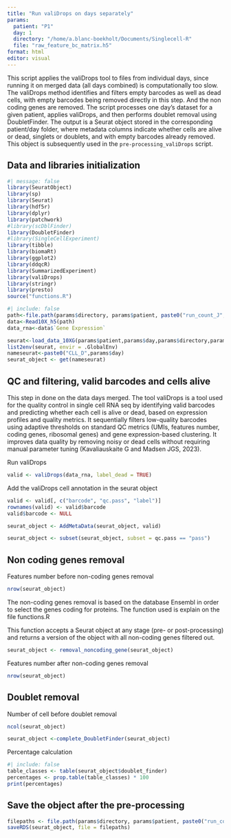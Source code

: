 ```yaml
---
title: "Run valiDrops on days separately"
params: 
  patient: "P1"
  day: 1
  directory: "/home/a.blanc-boekholt/Documents/Singlecell-R"
  file: "raw_feature_bc_matrix.h5"
format: html
editor: visual
---
```


This script applies the valiDrops tool to files from individual days, since running it on merged data (all days combined) is computationally too slow. The valiDrops method identifies and filters empty barcodes as well as dead cells, with empty barcodes being removed directly in this step. And the non coding genes are removed. The script processes one day’s dataset for a given patient, applies valiDrops, and then performs doublet removal using DoubletFinder. The output is a Seurat object stored in the corresponding patient/day folder, where metadata columns indicate whether cells are alive or dead, singlets or doublets, and with empty barcodes already removed. This object is subsequently used in the `pre-processing_valiDrops` script.

## Data and libraries initialization

```r
#| message: false
library(SeuratObject)
library(sp)
library(Seurat)
library(hdf5r)
library(dplyr)
library(patchwork)
#library(scDblFinder)
library(DoubletFinder)
#library(SingleCellExperiment)
library(tibble)
library(biomaRt)
library(ggplot2)
library(ddqcR)
library(SummarizedExperiment)
library(valiDrops)
library(stringr)
library(presto)
source("functions.R")
```

```r
#| include: false
path<-file.path(params$directory, params$patient, paste0("run_count_J", params$day), "outs", params$file)
data<-Read10X_h5(path)
data_rna<-data$`Gene Expression`

seurat<-load_data_10XG(params$patient,params$day,params$directory,params$file)
list2env(seurat, envir = .GlobalEnv)
nameseurat<-paste0("CLL_D",params$day)
seurat_object <- get(nameseurat)
```

## QC and filtering, valid barcodes and cells alive

This step in done on the data days merged. The tool valiDrops is a tool used for the quality control in single cell RNA seq by identifying valid barcodes and predicting whether each cell is alive or dead, based on expression profiles and quality metrics. It sequentially filters low-quality barcodes using adaptive thresholds on standard QC metrics (UMIs, features number, coding genes, ribosomal genes) and gene expression-based clustering. It improves data quality by removing noisy or dead cells without requiring manual parameter tuning (Kavaliauskaite G and Madsen JGS, 2023).

Run valiDrops

```r
valid <- valiDrops(data_rna, label_dead = TRUE)
```

Add the valiDrops cell annotation in the seurat object

```r
valid <- valid[, c("barcode", "qc.pass", "label")]
rownames(valid) <- valid$barcode
valid$barcode <- NULL

seurat_object <- AddMetaData(seurat_object, valid)

seurat_object <- subset(seurat_object, subset = qc.pass == "pass")
```

## Non coding genes removal

Features number before non-coding genes removal

```r
nrow(seurat_object)
```

The non-coding genes removal is based on the database Ensembl in order to select the genes coding for proteins. The function used is explain on the file functions.R

This function accepts a Seurat object at any stage (pre- or post-processing) and returns a version of the object with all non-coding genes filtered out.

```r
seurat_object <- removal_noncoding_gene(seurat_object)
```

Features number after non-coding genes removal

```r
nrow(seurat_object)
```

## Doublet removal

Number of cell before doublet removal

```r
ncol(seurat_object)
```

```r
seurat_object <-complete_DoubletFinder(seurat_object)
```

Percentage calculation

```r
#| include: false
table_classes <- table(seurat_object$doublet_finder)
percentages <- prop.table(table_classes) * 100
print(percentages)
```

## Save the object after the pre-processing

```r
filepaths <- file.path(params$directory, params$patient, paste0("run_count_J", params$day), "outs", "valiDrops.rds")
saveRDS(seurat_object, file = filepaths)
```
